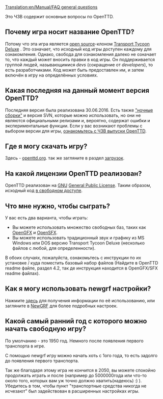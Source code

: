 [[Translation:en/Manual/FAQ general questions]]



Это ЧЗВ содержит основные вопросы по OpenTTD.

==Почему игра носит название OpenTTD?==
Потому что эта игра является [http://www.opensource.org/ open source]-клоном [[ru/Archive/OpenTTD/Transport Tycoon Deluxe|Transport Tycoon Deluxe]] .
Это означает, что исходный код игры доступен каждому для ознакомления.  Однако, свобода для ознакомления далеко не означает то, что каждый может вносить правки в код игры. Он поддерживается группой людей, называющимися ''devs'' (сокращение от ''developers''), то есть разработчиками.  Код может быть предоставлен им, и затем включён в игру на определённых условиях.

==Какая последняя на данный момент версия OpenTTD?==
Последняя версия {{en/Version}} была реализована 30.06.2016. Есть также [[en/Archive/Community/Nightly build|"ночные сборки"]] и версия SVN, которые можно использовать, но они не являются официальными релизами и, вероятно, содержат ошибки и экспериментальные функции. Если у вас возникают проблемы с выбором версии для игры, [[ru/Archive/Community/ЧЗВ выпуски OpenTTD|ознакомьтесь с ЧЗВ выпуски OpenTTD]].

==Где я могу скачать игру?==
Здесь - [http://www.openttd.org/download-stable openttd.org]. так же загляните в раздел [[en/Archive/Manual/Download|загрузок]].

==На какой лицензии OpenTTD реализован?==
OpenTTD реализован на [http://www.gnu.org/ GNU] [http://www.gnu.org/copyleft/gpl.html General Public License].  Таким образом, исходный код [[ru/Development/Часто задаваемые вопросы разработчика#kak-mne-poluchit-svn-versiiu|в свободном доступе]].

==Что мне нужно, чтобы сыграть?==
У вас есть два варианта, чтобы играть:
* Вы можете использовать множество свободных баз, таких как [http://dev.openttdcoop.org/projects/opengfx OpenGFX ] и [http://dev.openttdcoop.org/projects/opensfx OpenSFX ].
* Вы можете использовать традиционный звук и графику из MS Windows или DOS версию Transport Tycoon Deluxe (несколько файлов с любой, для определенности).
В обоих случаях, пожалуйста, ознакомьтесь с инструкции по их установке / куда поместить базовый набор файлов (Найдите в OpenTTD readme файле, раздел 4.2, так де инструкция находится в OpenGFX/SFX readme файлах).

==Как я могу использовать newgrf  настройки?==
Нажмите [[ru/Archive/Community/ЧЗВ NewGRF|здесь]] для получения информации по её использованию, или загляните в [[ru/Manual/NewGRF|NewGRF]] для более подробных настроек.

==Какой самый ранний год с которого можно начать свободную игру?==
По умолчанию - это 1950 год. Немного после появления первого транспорта в игре.

С помощью newgrf игру можно начать хоть с 1ого года, то есть задолго до появления первого транспорта.

Так же благодаря этому игра не кончится в 2050, вы можете спокойно продолжать играть и после (например до 5000000года или что-то около того, которых вам уж точно должно хватить(надеюсь) :) ). Убедитесь в том, чтобы пункт "транспортные средства никогда не исчезают" был задействован в расширенных настройках игры.